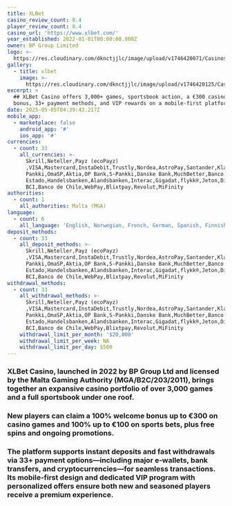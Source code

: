 ```yaml
---
title: XLBet
casino_review_count: 8.4
player_review_count: 8.4
casino_url: 'https://www.xlbet.com/'
year_established: 2022-01-01T00:00:00.000Z
owner: BP Group Limited
logo: >-
  https://res.cloudinary.com/dknctjjlc/image/upload/v1746420071/Casinos/XLBet/Screenshot_2025-05-05_at_7.40.47_hypptr.png
gallery:
  - title: xlbet
    image: >-
      https://res.cloudinary.com/dknctjjlc/image/upload/v1746420125/Casinos/XLBet/Screenshot_2025-05-05_at_7.41.55_p3mhx9.png
excerpt: >
  ## XLBet Casino offers 3,000+ games, sportsbook action, a €300 casino welcome
  bonus, 33+ payment methods, and VIP rewards on a mobile‑first platform.
date: 2025-05-05T04:39:43.217Z
mobile_app:
  - marketplace: false
    android_app: '#'
    ios_app: '#'
currencies:
  - count: 33
    all_currencies: >-
      Skrill,Neteller,Payz (ecoPayz)
      ,VISA,Mastercard,InstaDebit,Trustly,Nordea,AstroPay,Santander,Klarna,Säästöpankki,POP
      Pankki,OmaSP,Aktia,OP Bank,S-Pankki,Danske Bank,MuchBetter,Banco
      Estado,Handelsbanken,Alandsbanken,Interac,Gigadat,flykk®,Jeton,Directa24,Banco
      BCI,Banco de Chile,WebPay,Blixtpay,Revolut,MiFinity
authorities:
  - count: 1
    all_authorities: Malta (MGA)
language:
  - count: 6
    all_language: 'English, Norwegian, French, German, Spanish, Finnish,'
deposit_methods:
  - count: 33
    all_deposit_methods: >-
      Skrill,Neteller,Payz (ecoPayz)
      ,VISA,Mastercard,InstaDebit,Trustly,Nordea,AstroPay,Santander,Klarna,Säästöpankki,POP
      Pankki,OmaSP,Aktia,OP Bank,S-Pankki,Danske Bank,MuchBetter,Banco
      Estado,Handelsbanken,Alandsbanken,Interac,Gigadat,flykk®,Jeton,Directa24,Banco
      BCI,Banco de Chile,WebPay,Blixtpay,Revolut,MiFinity
withdrawal_methods:
  - count: 33
    all_withdrawal_methods: >-
      Skrill,Neteller,Payz (ecoPayz)
      ,VISA,Mastercard,InstaDebit,Trustly,Nordea,AstroPay,Santander,Klarna,Säästöpankki,POP
      Pankki,OmaSP,Aktia,OP Bank,S-Pankki,Danske Bank,MuchBetter,Banco
      Estado,Handelsbanken,Alandsbanken,Interac,Gigadat,flykk®,Jeton,Directa24,Banco
      BCI,Banco de Chile,WebPay,Blixtpay,Revolut,MiFinity
    withdrawal_limit_per_month: '$20,000'
    withdrawal_limit_per_week: NA
    withdrawal_limit_per_day: $500
---
```


### XLBet Casino, launched in 2022 by BP Group Ltd and licensed by the Malta Gaming Authority (MGA/B2C/203/2011), brings together an expansive casino portfolio of over 3,000 games and a full sportsbook under one roof. 

### New players can claim a 100% welcome bonus up to €300 on casino games and 100% up to €100 on sports bets, plus free spins and ongoing promotions. 

### The platform supports instant deposits and fast withdrawals via 33+ payment options—including major e‑wallets, bank transfers, and cryptocurrencies—for seamless transactions. Its mobile‑first design and dedicated VIP program with personalized offers ensure both new and seasoned players receive a premium experience.
